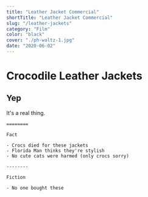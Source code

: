 ```yaml
---
title: "Leather Jacket Commercial"
shortTitle: "Leather Jacket Commercial"
slug: "/leather-jackets"
category: "Film"
color: "black"
cover: "./ph-waltz-1.jpg"
date: "2020-06-02"
---
```


# Crocodile Leather Jackets

## Yep

It's a real thing.

    ========

    Fact

    - Crocs died for these jackets
    - Florida Man thinks they're stylish
    - No cute cats were harmed (only crocs sorry)

    --------

    Fiction

    - No one bought these